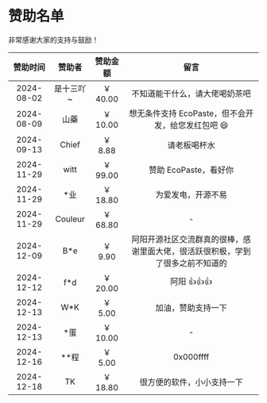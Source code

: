 # 赞助名单

非常感谢大家的支持与鼓励！

<div className="sponsor-list">

|  赞助时间  |  赞助者   | 赞助金额 |                                      留言                                      |
| :--------: | :-------: | :------: | :----------------------------------------------------------------------------: |
| 2024-08-02 | 是十三吖~ | ￥ 40.00 |                         不知道能干什么，请大佬喝奶茶吧                         |
| 2024-08-09 |   山藥    | ￥ 10.00 |               想无条件支持 EcoPaste，但不会开发，给您发红包吧 😄               |
| 2024-09-13 |   Chief   | ￥ 8.88  |                                  请老板喝杯水                                  |
| 2024-11-29 |   witt    | ￥ 99.00 |                             赞助 EcoPaste，看好你                              |
| 2024-11-29 |   \*业    | ￥ 18.80 |                               为爱发电，开源不易                               |
| 2024-11-29 |  Couleur  | ￥ 68.80 |                                       -                                        |
| 2024-12-09 |   B\*e    | ￥ 9.90  | 阿阳开源社区交流群真的很棒，感谢里面大佬，很活跃很积极，学到了很多之前不知道的 |
| 2024-12-12 |   f\*d    | ￥ 20.00 |                                  阿阳 👍👍👍                                   |
| 2024-12-13 |   W\*K    | ￥ 5.00  |                               加油，赞助支持一下                               |
| 2024-12-13 |   \*蛋    | ￥ 10.00 |                                       -                                        |
| 2024-12-16 |  \*\*程   | ￥ 5.00  |                                   0x000ffff                                    |
| 2024-12-18 |    TK     | ￥ 18.80 |                           很方便的软件，小小支持一下                           |

</div>
